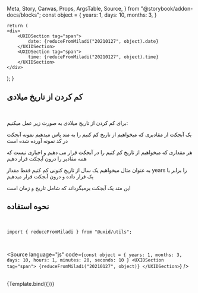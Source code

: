   Meta,
  Story,
  Canvas,
  Props,
  ArgsTable,
  Source,
} from "@storybook/addon-docs/blocks";
const object = {
    years: 1,
    days: 10,
    months: 3,
  }

    return (
    <div>
        <UXIDSection tag="span">
            date: {reduceFromMiladi("20210127", object).date}
        </UXIDSection>
        <UXIDSection tag="span">
            time: {reduceFromMiladi("20210127", object).time}
        </UXIDSection>
    </div>
  );
}

<Meta title="utils/moments/reduceFromMiladiDate" />


## کم کردن از تاریخ میلادی

<br />

برای کم کردن از تاریخ میلادی به صورت زیر عمل میکنیم:

یک آبجکت از مقادیری که میخواهیم از تاریخ کم کنیم را به متد پاس میدهیم نمونه آبجکت در کد نمونه آورده شده است

هر مقداری که میخواهیم از تاریخ کم کنیم را در آبجکت قرار می دهیم و اجباری نیست که همه مقادیر را درون آبجکت قرار دهیم

به عنوان مثال میخواهیم یک سال از تاریخ کنونی کم کنیم فقط مقدار years را برابر با یک قرار داده و درون آبجکت قرار میدهیم

این متد یک آبجکت برمیگرداند که شامل تاریخ و زمان است

## نحوه استفاده

<br />

`import { reduceFromMiladi } from "@uxid/utils";`

<br />

<Source
  language="js"
  code={`
  const object = {
    years: 1,
    months: 3,
    days: 10,
    hours: 1,
    minutes: 20,
    seconds: 10
  }
    <UXIDSection tag="span">
        {reduceFromMiladi("20210127", object)}
    </UXIDSection>
  `}
/>

<br />

<Story name="reduceFromMiladiDate">
  {Template.bind({})}
</Story>

<br />